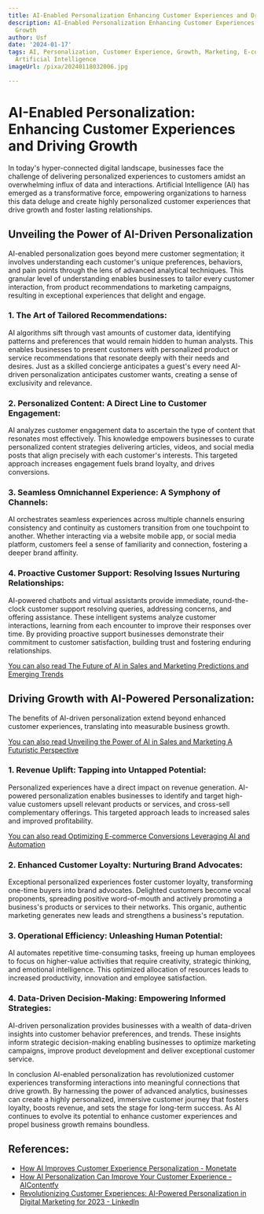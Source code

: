 ```yaml
---
title: AI-Enabled Personalization Enhancing Customer Experiences and Driving Growth
description: AI-Enabled Personalization Enhancing Customer Experiences and Driving
  Growth
author: Usf
date: '2024-01-17'
tags: AI, Personalization, Customer Experience, Growth, Marketing, E-commerce, Retail,
  Artificial Intelligence
imageUrl: /pixa/20240118032006.jpg

---
```

#  AI-Enabled Personalization: Enhancing Customer Experiences and Driving Growth

In today's hyper-connected digital landscape, businesses  face the challenge of delivering personalized experiences to customers amidst an overwhelming  influx  of data and interactions. Artificial Intelligence (AI) has emerged as a transformative force, empowering organizations  to harness this data deluge  and create highly personalized customer experiences that drive growth and foster lasting relationships.

##  Unveiling the Power  of AI-Driven Personalization

AI-enabled personalization goes beyond  mere customer  segmentation; it involves understanding each customer's unique preferences, behaviors, and pain points through the lens of advanced analytical techniques. This granular level of understanding enables businesses to tailor every customer interaction, from product recommendations to marketing campaigns, resulting in exceptional experiences  that delight and engage.

### 1. The Art of Tailored Recommendations:

AI algorithms sift through vast  amounts of customer data, identifying patterns and preferences that would remain hidden to human analysts. This enables businesses to present customers with personalized product or  service recommendations that resonate deeply with  their needs and desires. Just as a skilled concierge  anticipates a guest's every need AI-driven personalization anticipates customer wants, creating a sense of exclusivity and relevance.

### 2. Personalized Content:  A Direct Line to Customer Engagement:

AI analyzes customer engagement data to ascertain the type of content that resonates most effectively. This knowledge empowers businesses to curate personalized content  strategies delivering articles,  videos, and social media posts that align precisely with each customer's interests.  This targeted approach increases engagement fuels brand loyalty, and drives conversions.

### 3. Seamless Omnichannel Experience: A Symphony of  Channels:

AI orchestrates  seamless  experiences across multiple channels ensuring consistency and continuity  as customers transition from one touchpoint to another. Whether interacting via a website mobile app, or social media platform, customers feel a sense  of familiarity and connection, fostering a deeper brand affinity.

### 4. Proactive Customer Support: Resolving  Issues Nurturing Relationships:

AI-powered chatbots and  virtual assistants provide immediate, round-the-clock customer support  resolving queries, addressing concerns, and offering assistance. These intelligent systems analyze customer interactions, learning from each encounter to improve their responses  over time.  By providing proactive  support businesses demonstrate their  commitment to customer  satisfaction, building trust and fostering enduring relationships.

[You can also read The Future of  AI in Sales  and Marketing Predictions and Emerging Trends](The%20Future%20of%20AI%20in%20Sales%20and%20Marketing%20Predictions%20and%20Emerging%20Trends)


## Driving Growth with AI-Powered Personalization:

The  benefits of AI-driven personalization extend beyond  enhanced  customer experiences, translating  into measurable business growth.

[You can also read Unveiling the  Power of AI in Sales and Marketing  A Futuristic Perspective](Unveiling%20the%20Power%20of%20AI%20in%20Sales%20and%20Marketing%20A%20Futuristic%20Perspective)


### 1.  Revenue Uplift: Tapping into Untapped Potential:

Personalized experiences have a direct impact on revenue generation. AI-powered  personalization enables businesses to identify and target high-value customers upsell relevant products  or  services,  and cross-sell complementary offerings. This targeted  approach leads to increased sales and improved profitability.

[You can  also read Optimizing  E-commerce Conversions Leveraging  AI and Automation](Optimizing%20E-commerce%20Conversions%20Leveraging%20AI%20and%20Automation)


### 2.  Enhanced Customer Loyalty: Nurturing Brand Advocates:

Exceptional personalized experiences foster customer loyalty, transforming one-time buyers into brand advocates. Delighted customers become vocal proponents, spreading positive word-of-mouth and actively promoting  a business's  products or services to their networks. This organic,  authentic marketing generates new leads and strengthens a business's reputation.

### 3. Operational Efficiency: Unleashing Human Potential:

AI automates repetitive time-consuming  tasks, freeing up human employees to focus on higher-value activities that require creativity, strategic thinking, and emotional intelligence. This optimized allocation of  resources leads to increased productivity, innovation and employee satisfaction.

### 4. Data-Driven Decision-Making: Empowering Informed Strategies:

AI-driven personalization provides businesses with a wealth of data-driven insights into customer behavior preferences,  and trends. These insights inform strategic decision-making enabling businesses to optimize marketing campaigns, improve product  development and deliver exceptional customer service.

In conclusion AI-enabled personalization has  revolutionized customer experiences transforming  interactions into meaningful  connections that drive growth. By  harnessing the power of advanced analytics,  businesses can create a highly personalized, immersive customer journey that fosters loyalty, boosts revenue, and sets the stage for long-term success. As AI continues to evolve its potential to enhance customer experiences and  propel business growth remains boundless.

## References:
- [How AI Improves Customer Experience Personalization - Monetate](https://monetate.com/resources/how-ai-is-transforming-customer-experience-through-personalization-strategies/)
- [How AI Personalization Can Improve Your Customer Experience - AIContentfy](https://aicontentfy.com/en/blog/how-ai-personalization-can-improve-customer-experience)
- [Revolutionizing Customer Experiences: AI-Powered Personalization in Digital Marketing for 2023 - LinkedIn](https://www.linkedin.com/pulse/revolutionizing-customer-experiences-ai-powered-personalization)
